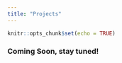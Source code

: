 ```yaml
---
title: "Projects"
---
```


```r
knitr::opts_chunk$set(echo = TRUE)
```

### Coming Soon, stay tuned!
